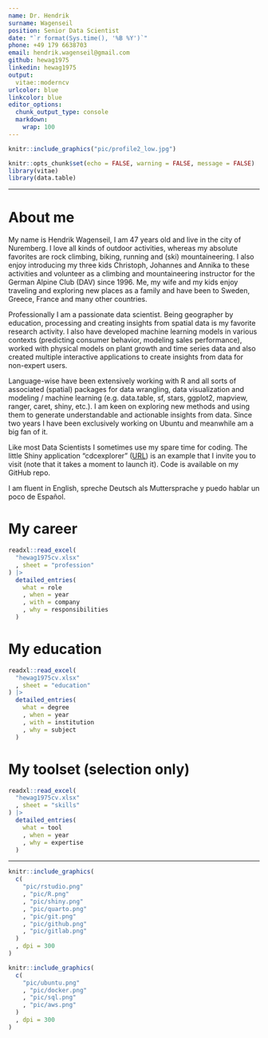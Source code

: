```yaml
---
name: Dr. Hendrik 
surname: Wagenseil
position: Senior Data Scientist
date: "`r format(Sys.time(), '%B %Y')`"
phone: +49 179 6638703
email: hendrik.wagenseil@gmail.com
github: hewag1975
linkedin: hewag1975
output: 
  vitae::moderncv
urlcolor: blue
linkcolor: blue
editor_options: 
  chunk_output_type: console
  markdown: 
    wrap: 100
---
```


```r
knitr::include_graphics("pic/profile2_low.jpg")
```

```r
knitr::opts_chunk$set(echo = FALSE, warning = FALSE, message = FALSE)
library(vitae)
library(data.table)
```

---

# About me

My name is Hendrik Wagenseil, I am 47 years old and live in the city of 
Nuremberg. I love all kinds of outdoor activities, whereas my absolute favorites 
are rock climbing, biking, running and (ski) mountaineering. I also enjoy 
introducing my three kids Christoph, Johannes and Annika to these activities 
and volunteer as a climbing and mountaineering instructor for the German Alpine 
Club (DAV) since 1996. Me, my wife and my kids enjoy traveling and exploring new 
places as a family and have been to Sweden, Greece, France and many other 
countries.\

Professionally I am a passionate data scientist. Being geographer by education, 
processing and creating insights from spatial data is my favorite research 
activity. I also have developed machine learning models in various contexts 
(predicting consumer behavior, modeling sales performance), worked with 
physical models on plant growth and time series data and also created multiple 
interactive applications to create insights from data for non-expert users.\

Language-wise have been extensively working with R and all sorts of associated 
(spatial) packages for data wrangling, data visualization and modeling / 
machine learning (e.g. data.table, sf, stars, ggplot2, mapview, ranger, caret, 
shiny, etc.). I am keen on exploring new methods and using them to generate 
understandable and actionable insights from data. Since two years I have been 
exclusively working on Ubuntu and meanwhile am a big fan of it.\

Like most Data Scientists I sometimes use my spare time for coding. The little 
Shiny application "cdcexplorer" 
([URL](https://hewag1975.shinyapps.io/cdcexplorer/)) is an example that I 
invite you to visit (note that it takes a moment to launch it). Code is 
available on my GitHub repo.\

I am fluent in English, spreche Deutsch als Muttersprache y puedo hablar un poco 
de Español.

# My career

```r
readxl::read_excel(
  "hewag1975cv.xlsx"
  , sheet = "profession"
) |> 
  detailed_entries(
    what = role
    , when = year
    , with = company
    , why = responsibilities
  )
```

# My education

```r
readxl::read_excel(
  "hewag1975cv.xlsx"
  , sheet = "education"
) |> 
  detailed_entries(
    what = degree
    , when = year
    , with = institution
    , why = subject
  )
```

# My toolset (selection only)

```r
readxl::read_excel(
  "hewag1975cv.xlsx"
  , sheet = "skills"
) |> 
  detailed_entries(
    what = tool
    , when = year
    , why = expertise
  )
```

----------------------------------------------------------------------------------------------------

```r
knitr::include_graphics(
  c(
    "pic/rstudio.png"
    , "pic/R.png"
    , "pic/shiny.png"
    , "pic/quarto.png"
    , "pic/git.png"
    , "pic/github.png"
    , "pic/gitlab.png"
  )
  , dpi = 300
)
```

```r
knitr::include_graphics(
  c(
    "pic/ubuntu.png"
    , "pic/docker.png"
    , "pic/sql.png"
    , "pic/aws.png"
  )
  , dpi = 300
)
```
